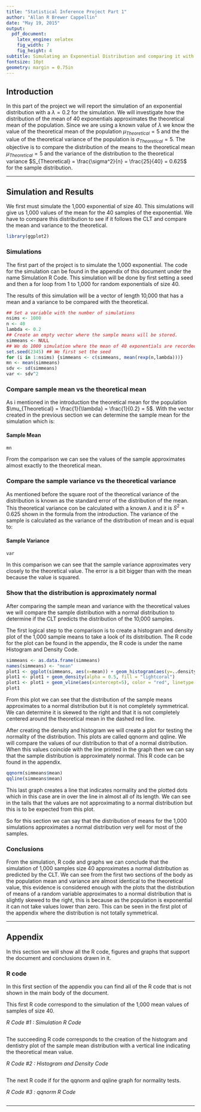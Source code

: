 ```yaml
---
title: "Statistical Inference Project Part 1"
author: "Allan R Brewer Cappellin"
date: "May 19, 2015"
output:
  pdf_document:
    latex_engine: xelatex
    fig_width: 7
    fig_height: 4
subtitle: Simulating an Exponential Distribution and comparing it with the CLT
fontsize: 10pt
geometry: margin = 0.75in
---
```


## Introduction

In this part of the project we will report the simulation of an exponential distribution with a $\lambda = 0.2$ for the simulation. We will investigate how the distribution of the mean of 40 exponentials approximates the theoretical mean of the population. Since we are using a known value of $\lambda$ we know the value of the theoretical mean of the population $\mu_{Theoretical} = 5$ and the the value of the theoretical variance of the population is $\sigma_{Theoretical} = 5$. The objective is to compare the distribution of the means to the theoretical mean $\mu_{Theoretical} = 5$ and the variance of the distribution to the theoretical variance $S_{Theoretical} = \frac{\sigma^2}{n} = \frac{25}{40} = 0.625$ for the sample distribution. 

---

## Simulation and Results

We first must simulate the 1,000 exponential of size 40. This simulations will give us 1,000 values of the mean for the 40 samples of the exponential. We have to compare this distribution to see if it follows the CLT and compare the mean and variance to the theoretical. 

```r
library(ggplot2)
```

### Simulations

The first part of the project is to simulate the 1,000 exponential. The code for the simulation can be found in the appendix of this document under the name Simulation R Code. This simulation will be done by first setting a seed and then a for loop from 1 to 1,000 for random exponentials of size 40.

The results of this simulation will be a vector of length 10,000 that has a mean and a variance to be compared with the theoretical.

```r
## Set a variable with the number of simulations
nsims <- 1000
n <- 40
lambda <- 0.2
## Create an empty vector where the sample means will be stored.
simmeans <- NULL
## We do 1000 simulation where the mean of 40 exponentials are recorded
set.seed(2345) ## We first set the seed
for (i in 1:nsims) {simmeans <- c(simmeans, mean(rexp(n,lambda)))}
mn <- mean(simmeans)
sdv <- sd(simmeans)
var <- sdv^2
```

### Compare sample mean vs the theoretical mean

As i mentioned in the introduction the theoretical mean for the population $\mu_{Theoretical} = \frac{1}{\lambda} = \frac{1}{0.2} = 5$. With the vector created in the previous section we can determine the sample mean for the simulation which is:

#### Sample Mean
```r
mn
```

From the comparison we can see the values of the sample approximates almost exactly to the theoretical mean.

### Compare the sample variance vs the theoretical variance

As mentioned before the square root of the theoretical variance of the distribution is known as the standard error of the distribution of the mean. This theoretical variance con be calculated with a known $\lambda$ and it is $S^{2} = 0.625$ shown in the formula from the introduction. The variance of the sample is calculated as the variance of the distribution of mean and is equal to:

#### Sample Variance
```r
var
```

In this comparison we can see that the sample variance approximates very closely to the theoretical value. The error is a bit bigger than with the mean because the value is squared.

### Show that the distribution is approximately normal

After comparing the sample mean and variance with the theoretical values we will compare the sample distribution with a normal distribution to determine if the CLT predicts the distribution of the 10,000 samples.

The first logical step to the comparison is to create a histogram and density plot of the 1,000 sample means to take a look of its distribution. The R code for the plot can be found in the appendix, the R code is under the name Histogram and Density Code.

```r
simmeans <- as.data.frame(simmeans)
names(simmeans) <- "mean"
plot1 <- ggplot(simmeans, aes(x=mean)) + geom_histogram(aes(y=..density..), binwidth = 0.20, colour = "black", fill = "steelblue")
plot1 <- plot1 + geom_density(alpha = 0.5, fill = "lightcoral")
plot1 <- plot1 + geom_vline(aes(xintercept=5), color = "red", linetype = "dashed", size =1.5)
plot1
```

From this plot we can see that the distribution of the sample means approximates to a normal distribution but it is not completely symmetrical. We can determine it is skewed to the right and that it is not completely centered around the theoretical mean in the dashed red line.

After creating the density and histogram we will create a plot for testing the normality of the distribution. This plots are called qqnorm and qqline. We will compare the values of our distribution to that of a normal distribution. When this values coincide with the line printed in the graph then we can say that the sample distribution is approximately normal. This R code can be found in the appendix.

```r
qqnorm(simmeans$mean)
qqline(simmeans$mean)
```

This last graph creates a line that indicates normality and the plotted dots which in this case are in over the line in almost all of its length. We can see in the tails that the values are not approximating to a normal distribution but this is to be expected from this plot.

So for this section we can say that the distribution of means for the 1,000 simulations approximates a normal distribution very well for most of the samples.

### Conclusions

From the simulation, R code and graphs we can conclude that the simulation of 1,000 samples size 40 approximates a normal distribution as predicted by the CLT. We can see from the first two sections of the body as the population mean and variance are almost identical to the theoretical value, this evidence is considered enough with the plots that the distribution of means of a random variable approximates to a normal distribution that is slightly skewed to the right, this is because as the population is exponential it can not take values lower than zero. This can be seen in the first plot of the appendix where the distribution is not totally symmetrical.

\newpage

---

## Appendix

In this section we will show all the R code, figures and graphs that support the document and conclusions drawn in it.

### R code

In this first section of the appendix you can find all of the R code that is not shown in the main body of the document. 

This first R code correspond to the simulation of the 1,000 mean values of samples of size 40.

*R Code #1 : Simulation R Code*

```r
```

The succeeding R code corresponds to the creation of the histogram and dentistry plot of the sample mean distribution with a vertical line indicating the theoretical mean value.

*R Code #2 : Histogram and Density Code*

```r
```

The next R code if for the qqnorm and qqline graph for normality tests.

*R Code #3 : qqnorm R Code*

```r
```

---